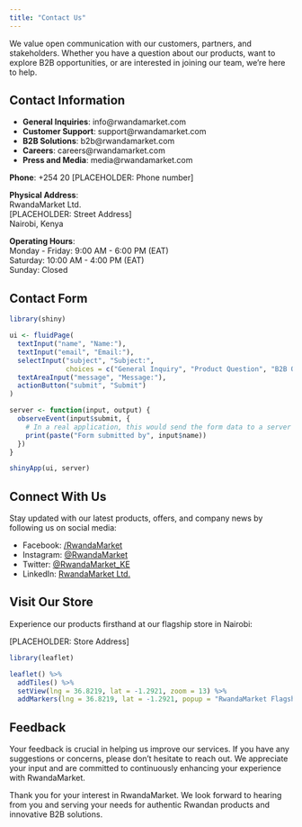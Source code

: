 ```yaml
---
title: "Contact Us"
---
```


We value open communication with our customers, partners, and stakeholders. Whether you have a question about our products, want to explore B2B opportunities, or are interested in joining our team, we're here to help.

## Contact Information

- **General Inquiries**: info@rwandamarket.com
- **Customer Support**: support@rwandamarket.com
- **B2B Solutions**: b2b@rwandamarket.com
- **Careers**: careers@rwandamarket.com
- **Press and Media**: media@rwandamarket.com

**Phone**: +254 20 [PLACEHOLDER: Phone number]

**Physical Address**:  
RwandaMarket Ltd.  
[PLACEHOLDER: Street Address]  
Nairobi, Kenya

**Operating Hours**:  
Monday - Friday: 9:00 AM - 6:00 PM (EAT)  
Saturday: 10:00 AM - 4:00 PM (EAT)  
Sunday: Closed

## Contact Form

```r
library(shiny)

ui <- fluidPage(
  textInput("name", "Name:"),
  textInput("email", "Email:"),
  selectInput("subject", "Subject:", 
              choices = c("General Inquiry", "Product Question", "B2B Opportunities", "Feedback", "Other")),
  textAreaInput("message", "Message:"),
  actionButton("submit", "Submit")
)

server <- function(input, output) {
  observeEvent(input$submit, {
    # In a real application, this would send the form data to a server
    print(paste("Form submitted by", input$name))
  })
}

shinyApp(ui, server)
```

## Connect With Us

Stay updated with our latest products, offers, and company news by following us on social media:

- Facebook: [/RwandaMarket](https://www.facebook.com)
- Instagram: [@RwandaMarket](https://www.instagram.com)
- Twitter: [@RwandaMarket_KE](https://www.twitter.com)
- LinkedIn: [RwandaMarket Ltd.](https://www.linkedin.com)

## Visit Our Store

Experience our products firsthand at our flagship store in Nairobi:

[PLACEHOLDER: Store Address]

```r
library(leaflet)

leaflet() %>%
  addTiles() %>%
  setView(lng = 36.8219, lat = -1.2921, zoom = 13) %>%
  addMarkers(lng = 36.8219, lat = -1.2921, popup = "RwandaMarket Flagship Store")
```

## Feedback

Your feedback is crucial in helping us improve our services. If you have any suggestions or concerns, please don't hesitate to reach out. We appreciate your input and are committed to continuously enhancing your experience with RwandaMarket.

Thank you for your interest in RwandaMarket. We look forward to hearing from you and serving your needs for authentic Rwandan products and innovative B2B solutions.


